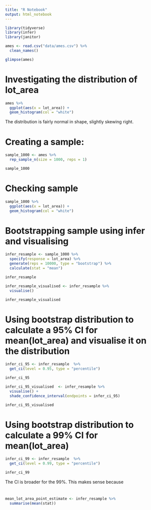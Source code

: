 ```yaml
---
title: "R Notebook"
output: html_notebook
---
```


```r
library(tidyverse)
library(infer)
library(janitor)
```

```r
ames <- read.csv("data/ames.csv") %>% 
  clean_names()
```

```r
glimpse(ames)
```

# Investigating the distribution of lot_area

```r
ames %>% 
  ggplot(aes(x = lot_area)) +
  geom_histogram(col = "white")
```


The distribution is fairly normal in shape, slightly skewing right.


# Creating a sample:

```r
sample_1000 <- ames %>% 
  rep_sample_n(size = 1000, reps = 1)

sample_1000
```

# Checking sample

```r
sample_1000 %>% 
  ggplot(aes(x = lot_area)) +
  geom_histogram(col = "white")
```

# Bootstrapping sample using infer and visualising

```r
infer_resample <- sample_1000 %>% 
  specify(response = lot_area) %>% 
  generate(reps = 10000, type = "bootstrap") %>% 
  calculate(stat = "mean")

infer_resample
```

```r
infer_resample_visualised <- infer_resample %>% 
  visualise()

infer_resample_visualised

```

# Using bootstrap distribution to calculate a 95% CI for mean(lot_area) and visualise it on the distribution

```r
infer_ci_95 <- infer_resample  %>% 
  get_ci(level = 0.95, type = "percentile")

infer_ci_95 

```

```r
infer_ci_95_visualised  <- infer_resample %>% 
  visualise() +
  shade_confidence_interval(endpoints = infer_ci_95)

infer_ci_95_visualised
```

# Using bootstrap distribution to calculate a 99% CI for mean(lot_area)

```r
infer_ci_99 <- infer_resample  %>% 
  get_ci(level = 0.99, type = "percentile")

infer_ci_99 
```

The CI is broader for the 99%. This makes sense because 

# 

```r
mean_lot_area_point_estimate <- infer_resample %>%
  summarise(mean(stat))
```

